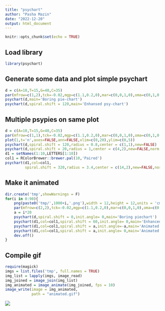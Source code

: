 ```yaml
---
title: "psychart"
author: "Pasha Mazin"
date: "2022-12-20"
output: html_document
---
```


```r
knitr::opts_chunk$set(echo = TRUE)
```


## Load library
```r
library(psychart)
```

## Generate some data and plot simple psychart
```r
d = c(A=10,T=15,G=40,C=35)
par(mfrow=c(1,2),tck=-0.02,mgp=c(1.1,0.2,0),mar=c(0,0,1,0),oma=c(0,1,0,1))
psychart(d,main='Boring pie-chart')
psychart(d,spiral.shift = 120,main='Enhansed psy-chart')
```
## Multiple psypies on same plot
```r
d = c(A=10,T=15,G=40,C=35)
par(mfrow=c(1,1),tck=-0.02,mgp=c(1.1,0.2,0),mar=c(0,0,1,0),oma=c(0,1,0,1))
plot(1,t='n',axes=FALSE,ann=FALSE,xlim=c(0,20),ylim=c(0,5))
psychart(d,spiral.shift = 120,radius = 0.8,center = c(1,1),new=FALSE)
psychart(d,spiral.shift = 20,radius = 1,center = c(4,2),new=FALSE,norm.radius = F,border='black')
d1 = setNames(1:10,LETTERS[1:10])
col1 = RColorBrewer::brewer.pal(10,'Paired')
psychart(d1,col=col1,
         spiral.shift = 320,radius = 3.4,center = c(14,2),new=FALSE,norm.radius = TRUE,tck.length = 0.1)

```
## Make it animated
```r
dir.create('tmp',showWarnings = F)
for(i in 0:90){
	png(paste0('tmp/',1000+i,'.png'),width = 12,height = 12,units = 'cm',res = 100)
	par(mfrow=c(2,2),tck=-0.02,mgp=c(1.1,0.2,0),mar=c(0,0,1,0),oma=c(0,1,0,1))
	a = i*20
	psychart(d,spiral.shift = 0,init.angle= 0,main='Boring piechart')
	psychart(d1,col=col1,spiral.shift = 60,init.angle= 0,main='Enhanced psychart')
	psychart(d1,col=col1,spiral.shift = a,init.angle=-a,main='Animated psychart')
	psychart(d1,col=col1,spiral.shift = a,init.angle= 0,main='Animated psychart')
	dev.off()
}
```
## Compile gif
```r
require(magick)
imgs = list.files('tmp', full.names = TRUE)
img_list = lapply(imgs, image_read)
img_joined = image_join(img_list)
img_animated = image_animate(img_joined, fps = 10)
image_write(image = img_animated,
            path = "animated.gif")
```
![](animated.gif)
